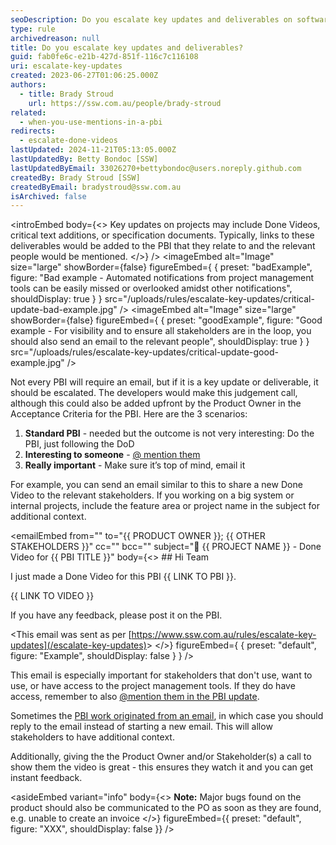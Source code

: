 ```yaml
---
seoDescription: Do you escalate key updates and deliverables on software development projects to ensure all stakeholders are informed?
type: rule
archivedreason: null
title: Do you escalate key updates and deliverables?
guid: fab0fe6c-e21b-427d-851f-116c7c116108
uri: escalate-key-updates
created: 2023-06-27T01:06:25.000Z
authors:
  - title: Brady Stroud
    url: https://ssw.com.au/people/brady-stroud
related:
  - when-you-use-mentions-in-a-pbi
redirects:
  - escalate-done-videos
lastUpdated: 2024-11-21T05:13:05.000Z
lastUpdatedBy: Betty Bondoc [SSW]
lastUpdatedByEmail: 33026270+bettybondoc@users.noreply.github.com
createdBy: Brady Stroud [SSW]
createdByEmail: bradystroud@ssw.com.au
isArchived: false
---
```


<introEmbed
  body={<>
Key updates on projects may include Done Videos, critical text additions, or specification documents. Typically, links to these deliverables would be added to the PBI that they relate to and the relevant people would be mentioned.
  </>}
/>
<imageEmbed
  alt="Image"
  size="large"
  showBorder={false}
  figureEmbed={ {
    preset: "badExample",
    figure: "Bad example - Automated notifications from project management tools can be easily missed or overlooked amidst other notifications",
    shouldDisplay: true
  } }
  src="/uploads/rules/escalate-key-updates/critical-update-bad-example.jpg"
/>
<imageEmbed
  alt="Image"
  size="large"
  showBorder={false}
  figureEmbed={ {
    preset: "goodExample",
    figure: "Good example - For visibility and to ensure all stakeholders are in the loop, you should also send an email to the relevant people",
    shouldDisplay: true
  } }
  src="/uploads/rules/escalate-key-updates/critical-update-good-example.jpg"
/>

Not every PBI will require an email, but if it is a key update or deliverable, it should be escalated. The developers would make this judgement call, although this could also be added upfront by the Product Owner in the Acceptance Criteria for the PBI. Here are the 3 scenarios:

1. **Standard PBI** - needed but the outcome is not very interesting: Do the PBI, just following the DoD
2. **Interesting to someone** - [@ mention them](/when-you-use-mentions-in-a-pbi)
3. **Really important** - Make sure it’s top of mind, email it

For example, you can send an email similar to this to share a new Done Video to the relevant stakeholders. If you working on a big system or internal projects, include the feature area or project name in the subject for additional context.

<emailEmbed
  from=""
  to="&#123;&#123; PRODUCT OWNER &#125;&#125;; &#123;&#123; OTHER STAKEHOLDERS &#125;&#125;"
  cc=""
  bcc=""
  subject="🎥 &#123;&#123; PROJECT NAME &#125;&#125; - Done Video for &#123;&#123; PBI TITLE &#125;&#125;"
  body={<>
    ## Hi Team

I just made a Done Video for this PBI &#123;&#123; LINK TO PBI &#125;&#125;.

&#123;&#123; LINK TO VIDEO &#125;&#125;

If you have any feedback, please post it on the PBI.

&lt;This email was sent as per [https://www.ssw.com.au/rules/escalate-key-updates](/escalate-key-updates)&gt;
  </>}
  figureEmbed={ {
    preset: "default",
    figure: "Example",
    shouldDisplay: false
  } }
/>

This email is especially important for stakeholders that don't use, want to use, or have access to the project management tools. If they do have access, remember to also [@mention them in the PBI update](/when-you-use-mentions-in-a-pbi).

Sometimes the [PBI work originated from an email](/turn-emails-into-pbis), in which case you should reply to the email instead of starting a new email. This will allow stakeholders to have additional context.

Additionally, giving the the Product Owner and/or Stakeholder(s) a call to show them the video is great - this ensures they watch it and you can get instant feedback.

<asideEmbed
  variant="info"
  body={<>
    **Note:**
Major bugs found on the product should also be communicated to the PO as soon as they are found, e.g. unable to create an invoice
  </>}
  figureEmbed={{
    preset: "default",
    figure: "XXX",
    shouldDisplay: false
  }}
/>
